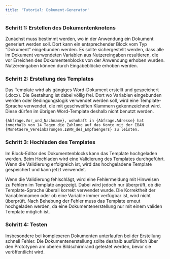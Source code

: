 ```yaml
---
title: 'Tutorial: Dokument-Generator'
---
```


### Schritt 1: Erstellen des Dokumentenknotens

Zunächst muss bestimmt werden, wo in der Anwendung ein Dokument generiert werden soll. Dort kann ein entsprechender Block vom Typ "Dokument" eingebunden werden. Es sollte sichergestellt werden, dass alle im Dokument verwendeten Variablen aus Nutzereingaben resultieren, die vor Erreichen des Dokumentenblocks von der Anwendung erhoben wurden. Nutzereingaben können durch Eingabeblöcke erhoben werden.

### Schritt 2: Erstellung des Templates

Das Template wird als gängiges Word-Dokument erstellt und gespeichert (.docx). Die Gestaltung ist dabei völlig frei. Dort wo Variablen eingebunden werden oder Bedingungslogik verwendet werden soll, wird eine Template-Sprache verwendet, die mit geschweiften Klammern gekennzeichnet wird. Diese dürfen im übrigen Word-Template deshalb nicht benutzt werden.

```
{Abfrage.Vor_und_Nachname}, wohnhaft in {Abfrage.Adresse} hat innerhalb von 14 Tagen die Zahlung auf das Konto mit der IBAN {Monetaere_Vereinbarungen.IBAN_des_Empfaengers} zu leisten. 
```

### Schritt 3: Hochladen des Templates

Im Block-Editor des Dokumentenblocks kann das Template hochgeladen werden. Beim Hochladen wird eine Validierung des Templates durchgeführt. Wenn die Validierung erfolgreich ist, wird das hochgeladene Template gespeichert und kann jetzt verwendet.

Wenn die Validierung fehlschlägt, wird eine Fehlermeldung mit Hinweisen zu Fehlern im Template angezeigt. Dabei wird jedoch nur überprüft, ob die Template-Sprache überall korrekt verwendet wurde. Die Korrektheit der Variablennamen oder ob eine Variable immer verfügbar ist, wird nicht überprüft. Nach Behebung der Fehler muss das Template erneut hochgeladen werden, da eine Dokumentenerstellung nur mit einem validen Template möglich ist.

### Schritt 4: Testen

Insbesondere bei komplexeren Dokumenten unterlaufen bei der Erstellung schnell Fehler. Die Dokumentenerstellung sollte deshalb ausführlich über den Prototypen am oberen Bildschirmrand getestet werden, bevor sie veröffentlicht wird.
